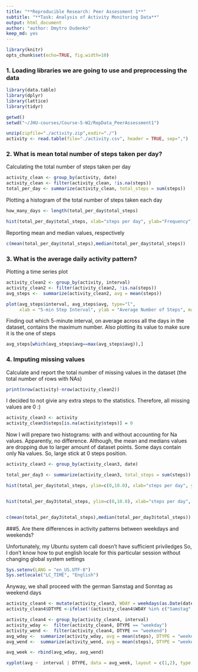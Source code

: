 ```yaml
---
title: "**Reproducible Research: Peer Assessment 1**"
subtitle: "**Task: Analysis of Activity Monitoring Data**"
output: html_document
author: "author: Dmytro Dudenko"
keep_md: yes
---
```


```r
library(knitr)
opts_chunk$set(echo=TRUE, fig.width=10)
```

### 1. Loading libraries we are going to use and preprocessing the data

```r

library(data.table)
library(dplyr)
library(lattice)
library(tidyr)

getwd()
setwd("~/JHU-courses/Course-5-W2/RepData_PeerAssessment1")

unzip(zipfile="./activity.zip",exdir="./")
activity <- read.table(file="./activity.csv", header = TRUE, sep=",")

```

### 2. What is mean total number of steps taken per day?


Calculating the total number of steps taken per day

```r
activity_clean <- group_by(activity, date)
activity_clean <- filter(activity_clean, !is.na(steps))
total_per_day <- summarize(activity_clean, total_steps = sum(steps))
```
Plotting a histogram of the total number of steps taken each day
```r
how_many_days <- length(total_per_day$total_steps)

hist(total_per_day$total_steps, xlab="steps per day", ylab="Frequency", breaks = how_many_days, col="blue", main="Histogram of the total number of steps taken each day")

```
Reporting mean and median values, respectively
```r
c(mean(total_per_day$total_steps),median(total_per_day$total_steps))

```

### 3. What is the average daily activity pattern?

Plotting a time series plot
```r
activity_clean2 <- group_by(activity, interval)
activity_clean2 <- filter(activity_clean2, !is.na(steps))
avg_steps <-  summarize(activity_clean2, avg = mean(steps))

plot(avg_steps$interval, avg_steps$avg, type="l",
     xlab = "5-min Step Interval", ylab = "Average Number of Steps", main = "The Average Daily Activity Pattern",  col ="blue")
```
Finding out which 5-minute interval, on average across all the days in the dataset, contains the maximum number. Also plotting its value to make sure it is the one
of steps
```r
avg_steps[which(avg_steps$avg==max(avg_steps$avg)),]
```
### 4. Imputing missing values

 Calculate and report the total number of missing values in the dataset
 (the total number of rows with NAs)
```r
print(nrow(activity)-nrow(activity_clean2))
```

I decided to not givie any extra steps to the statistics.
Therefore, all missing values are 0 :)

```r

activity_clean3 <- activity
activity_clean3$steps[is.na(activity$steps)] = 0

```

Now I will prepare two histograms: with and without accounting for Na values.
Apparently, no difference. Although, the mean and medians values are dropping due to larger amount of dataset points.
Some days contain only Na values. So, large stick at 0 steps position.

```r
activity_clean3 <- group_by(activity_clean3, date)

total_per_day3 <- summarize(activity_clean3, total_steps = sum(steps))

hist(total_per_day$total_steps, ylim=c(0,10.0), xlab="steps per day", ylab="Frequency", breaks = how_many_days, col="blue", main="Histogram of the total number of steps taken each day")


hist(total_per_day3$total_steps, ylim=c(0,10.0), xlab="steps per day", ylab="Frequency", breaks = how_many_days, col="blue", main="Histogram of the total number of steps taken each day")


c(mean(total_per_day3$total_steps),median(total_per_day3$total_steps))


```


###5. Are there differences in activity patterns between weekdays and weekends?

Unfortunately, my Ubuntu system call doesn't have sufficient priviledges
So, I don't know how to put english locale for this particular session without changing global system settings

```r

Sys.setenv(LANG = "en_US.UTF-8")
Sys.setlocale("LC_TIME", "English")

```

Anyway, we shall proceed with the german Samstag and Sonntag as weekend days

```r

activity_clean4 <- mutate(activity_clean3, WDAY = weekdays(as.Date(date)))
activity_clean4$DTYPE <-ifelse(!(activity_clean4$WDAY %in% c("Samstag","Sonntag")), "weekday", "weekend")

activity_clean4 <- group_by(activity_clean4, interval)
activity_wday <-  filter(activity_clean4, DTYPE == "weekday")
activity_wend <-  filter(activity_clean4, DTYPE == "weekend")
avg_wday <-  summarize(activity_wday, avg = mean(steps), DTYPE = "weekday")
avg_wend <-  summarize(activity_wend, avg = mean(steps), DTYPE = "weekend")

avg_week <- rbind(avg_wday, avg_wend)

xyplot(avg ~  interval | DTYPE, data = avg_week, layout = c(1,2), type ="l", ylab="Number of Steps")
```
